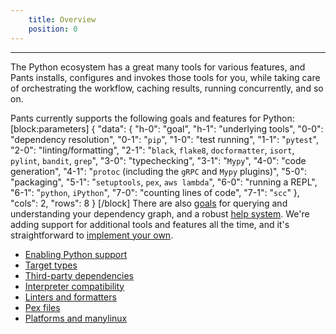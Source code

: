 ```yaml
---
    title: Overview
    position: 0
---
```




---

The Python ecosystem has a great many tools for various features, and Pants installs, configures and invokes those tools for you, while taking care of orchestrating the workflow, caching results, running concurrently, and so on.

Pants currently supports the following goals and features for Python:
[block:parameters]
{
  "data": {
    "h-0": "goal",
    "h-1": "underlying tools",
    "0-0": "dependency resolution",
    "0-1": "`pip`",
    "1-0": "test running",
    "1-1": "`pytest`",
    "2-0": "linting/formatting",
    "2-1": "`black`, `flake8`, `docformatter`, `isort`, `pylint`, `bandit`, `grep`",
    "3-0": "typechecking",
    "3-1": "`Mypy`",
    "4-0": "code generation",
    "4-1": "`protoc` (including the `gRPC` and `Mypy` plugins)",
    "5-0": "packaging",
    "5-1": "`setuptools`, `pex`, `aws lambda`",
    "6-0": "running a REPL",
    "6-1": "`python`, `iPython`",
    "7-0": "counting lines of code",
    "7-1": "`scc`"
  },
  "cols": 2,
  "rows": 8
}
[/block]
There are also [goals](https://www.pantsbuild.org/docs/project-introspection) for querying and understanding your dependency graph, and a robust [help system](https://www.pantsbuild.org/docs/command-line-help).  We're adding support for additional tools and features all the time, and it's straightforward to [implement your own](https://www.pantsbuild.org/docs/plugins-overview). 

- [Enabling Python support](doc:python-backend) 
- [Target types](doc:python-target-types) 
- [Third-party dependencies](doc:python-third-party-dependencies) 
- [Interpreter compatibility](doc:python-interpreter-compatibility) 
- [Linters and formatters](doc:python-linters-and-formatters) 
- [Pex files](doc:pex-files) 
- [Platforms and manylinux](doc:python-platforms)